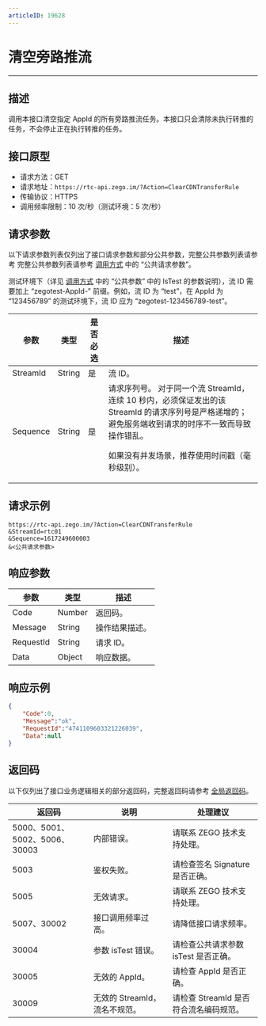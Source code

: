 ```yaml
---
articleID: 19628
---
```



# 清空旁路推流

---

## 描述

调用本接口清空指定 AppId 的所有旁路推流任务。本接口只会清除未执行转推的任务，不会停止正在执行转推的任务。

## 接口原型

- 请求方法：GET
- 请求地址：`https://rtc-api.zego.im/?Action=ClearCDNTransferRule`
- 传输协议：HTTPS
- 调用频率限制：10 次/秒（测试环境：5 次/秒）

## 请求参数

以下请求参数列表仅列出了接口请求参数和部分公共参数，完整公共参数列表请参考 完整公共参数列表请参考 [调用方式](./../accessing-server-apis.mdx#公共请求参数) 中的 “公共请求参数”。

<Note title="说明">

测试环境下（详见 <a target="_blank" href="./../accessing-server-apis.mdx#公共请求参数">调用方式</a> 中的 “公共参数” 中的 IsTest 的参数说明），流 ID 需要加上 “zegotest-AppId-” 前缀。例如，流 ID 为 “test”，在 AppId 为 “123456789” 的测试环境下，流 ID 应为 “zegotest-123456789-test”。

</Note>



<table>

<thead>
  <tr>
    <th>参数</th>
    <th>类型</th>
    <th>是否必选</th>
    <th>描述</th>
  </tr>
</thead>
<tbody>
  <tr>
    <td>StreamId</td>
    <td>String</td>
    <td>是</td>
    <td>流 ID。</td>
  </tr>
  <tr>
    <td>Sequence</td>
    <td>String</td>
    <td>是</td>
    <td>
    请求序列号。

<Warning title="注意">
对于同一个流 StreamId，连续 10 秒内，必须保证发出的该 StreamId 的请求序列号是严格递增的；避免服务端收到请求的时序不一致而导致操作错乱。
</Warning>

如果没有并发场景，推荐使用时间戳（毫秒级别）。
</td>
  </tr>
</tbody>
</table>


## 请求示例

```
https://rtc-api.zego.im/?Action=ClearCDNTransferRule
&StreamId=rtc01
&Sequence=1617249600003
&<公共请求参数>
```

## 响应参数


<table>

<thead>
  <tr>
    <th>参数</th>
    <th>类型</th>
    <th>描述</th>
  </tr>
</thead>
<tbody>
  <tr>
    <td>Code</td>
    <td>Number</td>
    <td>返回码。</td>
  </tr>
  <tr>
    <td>Message</td>
    <td>String</td>
    <td>操作结果描述。</td>
  </tr>
  <tr>
    <td>RequestId</td>
    <td>String</td>
    <td>请求 ID。</td>
  </tr>
  <tr>
    <td>Data</td>
    <td>Object</td>
    <td>响应数据。</td>
  </tr>
</tbody>
</table>


## 响应示例

```json
{
    "Code":0,
    "Message":"ok",
    "RequestId":"4741109603321226039",
    "Data":null
}
```

## 返回码

以下仅列出了接口业务逻辑相关的部分返回码，完整返回码请参考 [全局返回码](!global_return_code)。

|返回码|说明|处理建议|
|-----|------|-----|
| 5000、5001、5002、5006、30003 | 内部错误。 | 请联系 ZEGO 技术支持处理。|
| 5003 | 鉴权失败。 | 请检查签名 Signature 是否正确。|
| 5005 | 无效请求。| 请联系 ZEGO 技术支持处理。|
| 5007、30002 | 接口调用频率过高。| 请降低接口请求频率。|
| 30004 | 参数 isTest 错误。| 请检查公共请求参数 isTest 是否正确。|
| 30005 | 无效的 AppId。 | 请检查 AppId 是否正确。|
| 30009 | 无效的 StreamId，流名不规范。 | 请检查 StreamId 是否符合流名编码规范。|
